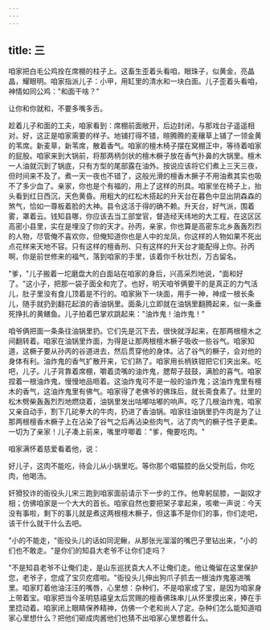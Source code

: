 ```yaml
---
---
---
```

title: 三
---




咱家把白毛公鸡拴在席棚的柱子上。这畜生歪着头看咱，眼珠子，似黄金，亮晶晶，耀眼明。咱家指派儿子：小甲，用缸里的清水和一块白面。儿子歪着头看咱，神情如同公鸡："和面干啥？"

让你和你就和，不要多嘴多舌。

趁着儿子和面的工夫，咱家看到：席棚前面敞开，后边封闭，与那戏台子遥遥相对。好，这正是咱家需要的样子。地铺打得不错，暄腾腾的麦穰草上铺了一领金黄的苇席。新麦草，新苇席，散着香气。咱家的檀木椅子摆在窝棚正中，等待着咱家的屁股。咱家来到大锅前，将那两柄剑状的檀木橛子放在香气扑鼻的大锅里。檀木一人油就沉到了锅底，只有方型的尾部露在油外。按说应该将它们煮上三天三夜，但时间来不及了。煮一天一夜也不错了，这般光滑的檀香木撅子不用油煮其实也吸不了多少血了。亲家，你也是个有福的，用上了这样的刑具。咱家坐在椅子上，抬头看到红日西沉，天色黄昏。用粗大的红松木搭起的升天台在暮色中显出阴森森的煞气，恰如一尊板着脸的大神。县令这活于得的确不赖。升天台，好气派，围着雾，罩着云。钱知县哪，你应该去当工部堂官，督造经天纬地的大工程，在这区区高密小县里，实在是埋没了你的天才。孙丙，亲家，你也算是高密东北乡轰轰烈烈的人物，尽管俺不喜欢你，但俺知道你也是人中的龙凤，你这样的人物如果不死出点花样来天地不容。只有这样的檀香刑、只有这样的升天台才能配得上你。孙丙啊，你是前世修来的福气，落到咱家的手里，该着你千秋壮烈，万古留名。

"爹，"儿子搬着一坨磨盘大的白面站在咱家的身后，兴高采烈地说，"面和好了。"这小子，把那一袋子面全和完了。也好，明天咱爷俩要干的是真正的力气活儿，肚子里没有食儿顶着是不行的。咱家揪下一块面，用手一神，神成一根长条儿，随手就扔到翻花起浪的香油锅里。面条儿立即就在油锅里翻腾起来，似一条垂死挣扎的黄鳝鱼。儿子拍着巴掌欢跳起来："油炸鬼！油炸鬼！"

咱爷俩把面一条条往油锅里扔。它们先是沉下去，很快就浮起来，在那两根檀木之间翻转着。咱家在油锅里炸面，为得是让那两根檀木橛子吸收一些谷气。咱家知道，这橛子要从孙丙的谷道进去，然后贯穿他的身体。沾了谷气的橛子，会对他的身体有利。油炸鬼的香气扩散开来，它们熟了。咱家用长柄铁钳把它们夹出来。吃吧，儿子。儿子背靠着席棚，嚼着烫嘴的油炸鬼，腮帮子鼓鼓，满脸的喜气。咱家捏着一根油炸鬼，慢慢地品咂着。这油炸鬼可不是一般的油炸鬼；这油炸鬼里有檀木的香气，这油炸鬼里有佛气。咱家得了老佛爷的佛珠后，就长斋食素了。灶里的松木劈柴轰轰烈烈地燃烧着，油锅里发出咕嘟咕嘟的响声。吃了几根油炸鬼，咱家又亲自动手，割下几砣拳大的牛肉，扔进了香油锅。咱家往油锅里扔牛肉是为了让那两根檀香木橛子上在沾染了谷气之后再沾染些肉气，沾了肉气的橛子性子更柔。一切为了亲家！儿子凑上前来，嘴里哼唧着："爹，俺要吃肉。"

咱家满怀着慈爱看着他，说：

好儿子，这肉不能吃，待会儿从小锅里吃。等你那个唱猫腔的岳父受刑后，你吃肉，他喝汤。

奸猾狡诈的衙役头儿宋三跑到咱家面前请示下一步的工作。他卑躬屈膝，一副奴才相；仿佛咱家是一个大大的首长。咱家自然也要把架子拿起来，咳嗽一声说：今天没有事啦，剩下的事儿就是煮这两根檀木橛子，但这事不是你们的事，你们走吧，该干什么就干什么去吧。

"小的不能走，"衙役头儿的话如同泥鳅，从那张光溜溜的嘴巴子里钻出来，"小的们也不敢走。"是你们的知县大老爷不让你们走吗？

"不是知县老爷不让俺们走，是山东巡抚袁大人不让俺们走。他让俺留在这里保护您，老爷子，您成了宝贝疙瘩啦。"衙役头儿伸出狗爪子抓去一根油炸鬼塞进嘴里。咱家盯着他油汪汪的嘴唇，心里想：杂种们，不是咱家成了宝，是因为咱家身上带着宝。咱家把当今圣明慈禧皇太后赏赐的檀香佛珠串儿从怀里摸出来，捧在手里捻动着。咱家闭上眼睛保养精神，仿佛一个老和尚人了定。杂种们怎么能知道咱家心里想什么？把他们砸成肉酱他们也猜不出咱家心里想着什么。